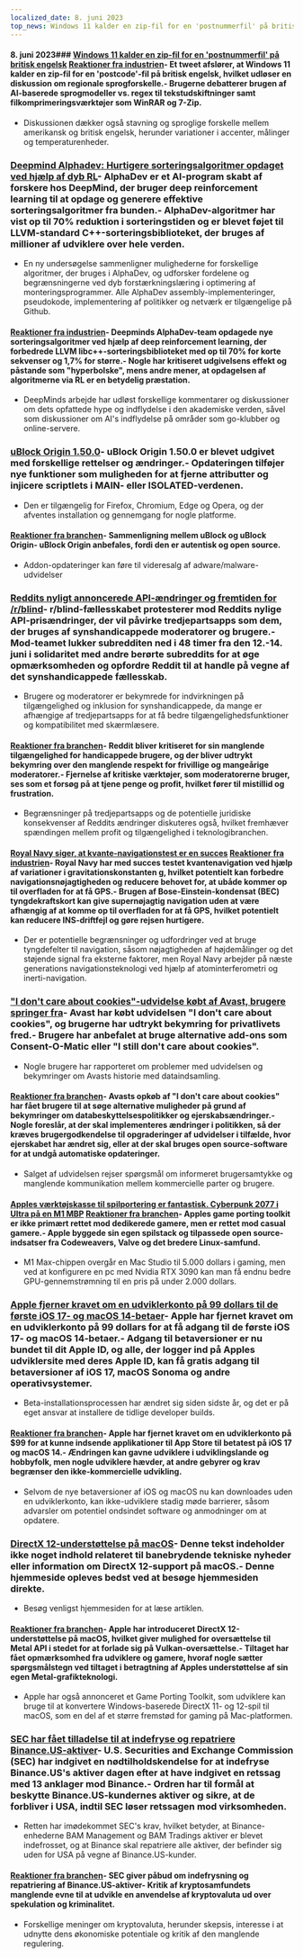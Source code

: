 ```yaml
---
localized_date: 8. juni 2023
top_news: Windows 11 kalder en zip-fil for en 'postnummerfil' på britisk engelsk
---
```




<CallToAction />

<Steps>

#### 8. juni 2023### [Windows 11 kalder en zip-fil for en 'postnummerfil' på britisk engelsk](https://twitter.com/JymFox/status/1665799627377975300) [Reaktioner fra industrien](http://news.ycombinator.com/item?id=36231313)- Et tweet afslører, at Windows 11 kalder en zip-fil for en 'postcode'-fil på britisk engelsk, hvilket udløser en diskussion om regionale sprogforskelle.- Brugerne debatterer brugen af AI-baserede sprogmodeller vs. regex til tekstudskiftninger samt filkomprimeringsværktøjer som WinRAR og 7-Zip.

- Diskussionen dækker også stavning og sproglige forskelle mellem amerikansk og britisk engelsk, herunder variationer i accenter, målinger og temperaturenheder.

### [Deepmind Alphadev: Hurtigere sorteringsalgoritmer opdaget ved hjælp af dyb RL](https://www.nature.com/articles/s41586-023-06004-9)- AlphaDev er et AI-program skabt af forskere hos DeepMind, der bruger deep reinforcement learning til at opdage og generere effektive sorteringsalgoritmer fra bunden.- AlphaDev-algoritmer har vist op til 70% reduktion i sorteringstiden og er blevet føjet til LLVM-standard C++-sorteringsbiblioteket, der bruges af millioner af udviklere over hele verden.

- En ny undersøgelse sammenligner mulighederne for forskellige algoritmer, der bruges i AlphaDev, og udforsker fordelene og begrænsningerne ved dyb forstærkningslæring i optimering af monteringsprogrammer. Alle AlphaDev assembly-implementeringer, pseudokode, implementering af politikker og netværk er tilgængelige på Github.

#### [Reaktioner fra industrien](http://news.ycombinator.com/item?id=36228125)- Deepminds AlphaDev-team opdagede nye sorteringsalgoritmer ved hjælp af deep reinforcement learning, der forbedrede LLVM libc++-sorteringsbiblioteket med op til 70% for korte sekvenser og 1,7% for større.- Nogle har kritiseret udgivelsens effekt og påstande som "hyperbolske", mens andre mener, at opdagelsen af algoritmerne via RL er en betydelig præstation.

- DeepMinds arbejde har udløst forskellige kommentarer og diskussioner om dets opfattede hype og indflydelse i den akademiske verden, såvel som diskussioner om AI's indflydelse på områder som go-klubber og online-servere.

### [uBlock Origin 1.50.0](https://github.com/gorhill/uBlock/releases/tag/1.50.0)- uBlock Origin 1.50.0 er blevet udgivet med forskellige rettelser og ændringer.- Opdateringen tilføjer nye funktioner som muligheden for at fjerne attributter og injicere scriptlets i MAIN- eller ISOLATED-verdenen.

- Den er tilgængelig for Firefox, Chromium, Edge og Opera, og der afventes installation og gennemgang for nogle platforme.

#### [Reaktioner fra branchen](http://news.ycombinator.com/item?id=36227411)- Sammenligning mellem uBlock og uBlock Origin- uBlock Origin anbefales, fordi den er autentisk og open source.

- Addon-opdateringer kan føre til videresalg af adware/malware-udvidelser

### [Reddits nyligt annoncerede API-ændringer og fremtiden for /r/blind](https://old.reddit.com/r/Blind/comments/13zr8h2/reddits_recently_announced_api_changes_and_the/)- r/blind-fællesskabet protesterer mod Reddits nylige API-prisændringer, der vil påvirke tredjepartsapps som dem, der bruges af synshandicappede moderatorer og brugere.- Mod-teamet lukker subredditen ned i 48 timer fra den 12.-14. juni i solidaritet med andre berørte subreddits for at øge opmærksomheden og opfordre Reddit til at handle på vegne af det synshandicappede fællesskab.

- Brugere og moderatorer er bekymrede for indvirkningen på tilgængelighed og inklusion for synshandicappede, da mange er afhængige af tredjepartsapps for at få bedre tilgængelighedsfunktioner og kompatibilitet med skærmlæsere.

#### [Reaktioner fra branchen](http://news.ycombinator.com/item?id=36231016)- Reddit bliver kritiseret for sin manglende tilgængelighed for handicappede brugere, og der bliver udtrykt bekymring over den manglende respekt for frivillige og mangeårige moderatorer.- Fjernelse af kritiske værktøjer, som moderatorerne bruger, ses som et forsøg på at tjene penge og profit, hvilket fører til mistillid og frustration.

- Begrænsninger på tredjepartsapps og de potentielle juridiske konsekvenser af Reddits ændringer diskuteres også, hvilket fremhæver spændingen mellem profit og tilgængelighed i teknologibranchen.

#### [Royal Navy siger, at kvante-navigationstest er en succes](https://thequantuminsider.com/2023/06/06/royal-navy-says-quantum-navigation-test-a-success/) [Reaktioner fra industrien](http://news.ycombinator.com/item?id=36222625)- Royal Navy har med succes testet kvantenavigation ved hjælp af variationer i gravitationskonstanten g, hvilket potentielt kan forbedre navigationsnøjagtigheden og reducere behovet for, at ubåde kommer op til overfladen for at få GPS.- Brugen af Bose-Einstein-kondensat (BEC) tyngdekraftskort kan give supernøjagtig navigation uden at være afhængig af at komme op til overfladen for at få GPS, hvilket potentielt kan reducere INS-driftfejl og gøre rejsen hurtigere.

- Der er potentielle begrænsninger og udfordringer ved at bruge tyngdefelter til navigation, såsom nøjagtigheden af højdemålinger og det støjende signal fra eksterne faktorer, men Royal Navy arbejder på næste generations navigationsteknologi ved hjælp af atominterferometri og inerti-navigation.

### ["I don't care about cookies"-udvidelse købt af Avast, brugere springer fra](https://addons.mozilla.org/en-US/firefox/addon/i-dont-care-about-cookies/reviews/?score=1&utm_content=addons-manager-reviews-link&utm_medium=firefox-browser&utm_source=firefox-browser)- Avast har købt udvidelsen "I don't care about cookies", og brugerne har udtrykt bekymring for privatlivets fred.- Brugere har anbefalet at bruge alternative add-ons som Consent-O-Matic eller "I still don't care about cookies".

- Nogle brugere har rapporteret om problemer med udvidelsen og bekymringer om Avasts historie med dataindsamling.

#### [Reaktioner fra branchen](http://news.ycombinator.com/item?id=36233068)- Avasts opkøb af "I don't care about cookies" har fået brugere til at søge alternative muligheder på grund af bekymringer om databeskyttelsespolitikker og ejerskabsændringer.- Nogle foreslår, at der skal implementeres ændringer i politikken, så der kræves brugergodkendelse til opgraderinger af udvidelser i tilfælde, hvor ejerskabet har ændret sig, eller at der skal bruges open source-software for at undgå automatiske opdateringer.

- Salget af udvidelsen rejser spørgsmål om informeret brugersamtykke og manglende kommunikation mellem kommercielle parter og brugere.

#### [Apples værktøjskasse til spilportering er fantastisk. Cyberpunk 2077 i Ultra på en M1 MBP](https://twitter.com/isaacmarovitz/status/1666209780031971341) [Reaktioner fra branchen](http://news.ycombinator.com/item?id=36223927)- Apples game porting toolkit er ikke primært rettet mod dedikerede gamere, men er rettet mod casual gamere.- Apple byggede sin egen spilstack og tilpassede open source-indsatser fra Codeweavers, Valve og det bredere Linux-samfund.

- M1 Max-chippen overgår en Mac Studio til 5.000 dollars i gaming, men ved at konfigurere en pc med Nvidia RTX 3090 kan man få endnu bedre GPU-gennemstrømning til en pris på under 2.000 dollars.

### [Apple fjerner kravet om en udviklerkonto på 99 dollars til de første iOS 17- og macOS 14-betaer](https://arstechnica.com/gadgets/2023/06/how-to-install-ios-17-and-macos-14-developer-betas-now-that-anyone-can-do-it/)- Apple har fjernet kravet om en udviklerkonto på 99 dollars for at få adgang til de første iOS 17- og macOS 14-betaer.- Adgang til betaversioner er nu bundet til dit Apple ID, og alle, der logger ind på Apples udviklersite med deres Apple ID, kan få gratis adgang til betaversioner af iOS 17, macOS Sonoma og andre operativsystemer.

- Beta-installationsprocessen har ændret sig siden sidste år, og det er på eget ansvar at installere de tidlige developer builds.

#### [Reaktioner fra branchen](http://news.ycombinator.com/item?id=36230839)- Apple har fjernet kravet om en udviklerkonto på $99 for at kunne indsende applikationer til App Store til betatest på iOS 17 og macOS 14.- Ændringen kan gavne udviklere i udviklingslande og hobbyfolk, men nogle udviklere hævder, at andre gebyrer og krav begrænser den ikke-kommercielle udvikling.

- Selvom de nye betaversioner af iOS og macOS nu kan downloades uden en udviklerkonto, kan ikke-udviklere stadig møde barrierer, såsom advarsler om potentiel ondsindet software og anmodninger om at opdatere.

### [DirectX 12-understøttelse på macOS](https://twitter.com/andytizer/status/1666131239575728130)- Denne tekst indeholder ikke noget indhold relateret til banebrydende tekniske nyheder eller information om DirectX 12-support på macOS.- Denne hjemmeside opleves bedst ved at besøge hjemmesiden direkte.

- Besøg venligst hjemmesiden for at læse artiklen.

#### [Reaktioner fra branchen](http://news.ycombinator.com/item?id=36222266)- Apple har introduceret DirectX 12-understøttelse på macOS, hvilket giver mulighed for oversættelse til Metal API i stedet for at forlade sig på Vulkan-oversættelse.- Tiltaget har fået opmærksomhed fra udviklere og gamere, hvoraf nogle sætter spørgsmålstegn ved tiltaget i betragtning af Apples understøttelse af sin egen Metal-grafikteknologi.

- Apple har også annonceret et Game Porting Toolkit, som udviklere kan bruge til at konvertere Windows-baserede DirectX 11- og 12-spil til macOS, som en del af et større fremstød for gaming på Mac-platformen.

### [SEC har fået tilladelse til at indefryse og repatriere Binance.US-aktiver](https://www.kitco.com/news/2023-06-07/SEC-granted-emergency-restraining-order-to-freeze-repatriate-Binance-US-assets.html)- U.S. Securities and Exchange Commission (SEC) har indgivet en nødtilholdskendelse for at indefryse Binance.US's aktiver dagen efter at have indgivet en retssag med 13 anklager mod Binance.- Ordren har til formål at beskytte Binance.US-kundernes aktiver og sikre, at de forbliver i USA, indtil SEC løser retssagen mod virksomheden.

- Retten har imødekommet SEC's krav, hvilket betyder, at Binance-enhederne BAM Management og BAM Tradings aktiver er blevet indefrosset, og at Binance skal repatriere alle aktiver, der befinder sig uden for USA på vegne af Binance.US-kunder.

#### [Reaktioner fra branchen](http://news.ycombinator.com/item?id=36235143)- SEC giver påbud om indefrysning og repatriering af Binance.US-aktiver- Kritik af kryptosamfundets manglende evne til at udvikle en anvendelse af kryptovaluta ud over spekulation og kriminalitet.

- Forskellige meninger om kryptovaluta, herunder skepsis, interesse i at udnytte dens økonomiske potentiale og kritik af den manglende regulering.

</Steps>
